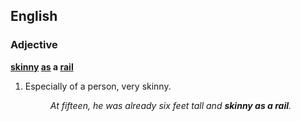 ==English==

===Adjective===
'''[[skinny]] [[as]] a [[rail]]'''

# {{context|simile|colloquial}} Especially of a person, very skinny.
#: ''At fifteen, he was already six feet tall and '''skinny as a rail'''.''